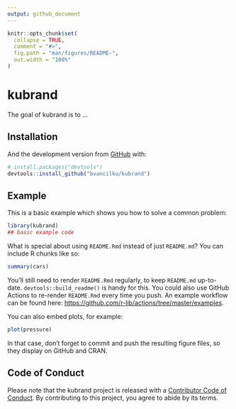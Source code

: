 ```yaml
---
output: github_document
---
```


<!-- README.md is generated from README.Rmd. Please edit that file -->

```r
knitr::opts_chunk$set(
  collapse = TRUE,
  comment = "#>",
  fig.path = "man/figures/README-",
  out.width = "100%"
)
```

# kubrand

<!-- badges: start -->
<!-- badges: end -->

The goal of kubrand is to ...

## Installation

<!--
You can install the released version of kubrand from [CRAN](https://CRAN.R-project.org) with:

``` r
install.packages("kubrand")
```
-->

And the development version from [GitHub](https://github.com/) with:

``` r
# install.packages("devtools")
devtools::install_github("bvancilku/kubrand")
```
## Example

This is a basic example which shows you how to solve a common problem:

```r
library(kubrand)
## basic example code
```

What is special about using `README.Rmd` instead of just `README.md`? You can include R chunks like so:

```r
summary(cars)
```

You'll still need to render `README.Rmd` regularly, to keep `README.md` up-to-date. `devtools::build_readme()` is handy for this. You could also use GitHub Actions to re-render `README.Rmd` every time you push. An example workflow can be found here: <https://github.com/r-lib/actions/tree/master/examples>.

You can also embed plots, for example:

```r
plot(pressure)
```

In that case, don't forget to commit and push the resulting figure files, so they display on GitHub and CRAN.

## Code of Conduct

Please note that the kubrand project is released with a [Contributor Code of Conduct](https://contributor-covenant.org/version/2/0/CODE_OF_CONDUCT.html). By contributing to this project, you agree to abide by its terms.
